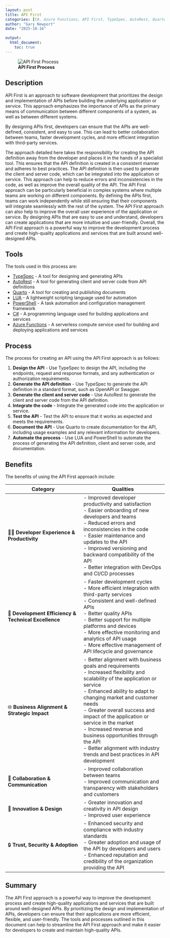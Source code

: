 ```yaml
---
layout: post
title: API First
categories: [C#, Azure Functions, API First, TypeSpec, AutoRest, Quarto, LUA, PowerShell]
author: "Gary Newport"
date: "2025-10-16"

output:
  html_document:
    toc: true
---
```



![**API First Process**](./APIFirst-Process.png)

## Description

API First is an approach to software development that prioritizes the design and implementation of APIs before building the underlying application or service. This approach emphasizes the importance of APIs as the primary means of communication between different components of a system, as well as between different systems.

By designing APIs first, developers can ensure that the APIs are well-defined, consistent, and easy to use. This can lead to better collaboration between teams, faster development cycles, and more efficient integration with third-party services.

The approach detailed here takes the responsibility for creating the API definition away from the developer and places it in the hands of a specialist tool. This ensures that the API definition is created in a consistent manner and adheres to best practices.
The API definition is then used to generate the client and server code, which can be integrated into the application or service. This approach can help to reduce errors and inconsistencies in the code, as well as improve the overall quality of the API.
The API First approach can be particularly beneficial in complex systems where multiple teams are working on different components. By defining the APIs first, teams can work independently while still ensuring that their components will integrate seamlessly with the rest of the system.
The API First approach can also help to improve the overall user experience of the application or service. By designing APIs that are easy to use and understand, developers can create applications that are more intuitive and user-friendly.
Overall, the API First approach is a powerful way to improve the development process and create high-quality applications and services that are built around well-designed APIs.

## Tools

The tools used in this process are:

- [TypeSpec](https://typespec.io/) - A tool for designing and generating APIs
- [AutoRest](https://github.com/Azure/autorest) - A tool for generating client and server code from API definitions
- [Quarto](https://quarto.org/) - A tool for creating and publishing documents
- [LUA](https://www.lua.org/) - A lightweight scripting language used for automation
- [PowerShell](https://learn.microsoft.com/en-us/powershell/) - A task automation and configuration management framework
- [C#](https://learn.microsoft.com/en-us/dotnet/csharp/) - A programming language used for building applications and services
- [Azure Functions](https://learn.microsoft.com/en-us/azure/azure-functions/) - A serverless compute service used for building and deploying applications and services
  

## Process  

The process for creating an API using the API First approach is as follows:

1. **Design the API** - Use TypeSpec to design the API, including the endpoints, request and response formats, and any authentication or authorization requirements.
2. **Generate the API definition** - Use TypeSpec to generate the API definition in a standard format, such as OpenAPI or Swagger.
3. **Generate the client and server code** - Use AutoRest to generate the client and server code from the API definition.
4. **Integrate the code** - Integrate the generated code into the application or service.
5. **Test the API** - Test the API to ensure that it works as expected and meets the requirements.      
6. **Document the API** - Use Quarto to create documentation for the API, including usage examples and any relevant information for developers.
7. **Automate the process** - Use LUA and PowerShell to automate the process of generating the API definition, client and server code, and documentation.


## Benefits     

The benefits of using the API First approach include:

| Category | Qualities |
|----------|-----------|
| 🧑‍💻 **Developer Experience & Productivity** | - Improved developer productivity and satisfaction  <br> - Easier onboarding of new developers and teams  <br> - Reduced errors and inconsistencies in the code  <br> - Easier maintenance and updates to the API  <br> - Improved versioning and backward compatibility of the API  <br> - Better integration with DevOps and CI/CD processes |
| 🚀 **Development Efficiency & Technical Excellence** | - Faster development cycles  <br> - More efficient integration with third-party services  <br> - Consistent and well-defined APIs  <br> - Better quality APIs  <br> - Better support for multiple platforms and devices  <br> - More effective monitoring and analytics of API usage  <br> - More effective management of API lifecycle and governance |
| 🌐 **Business Alignment & Strategic Impact** | - Better alignment with business goals and requirements  <br> - Increased flexibility and scalability of the application or service  <br> - Enhanced ability to adapt to changing market and customer needs  <br> - Greater overall success and impact of the application or service in the market  <br> - Increased revenue and business opportunities through the API  <br> - Better alignment with industry trends and best practices in API development |
| 🤝 **Collaboration & Communication** | - Improved collaboration between teams  <br> - Improved communication and transparency with stakeholders and customers |
| 🎨 **Innovation & Design** | - Greater innovation and creativity in API design  <br> - Improved user experience |
| 🔒 **Trust, Security & Adoption** | - Enhanced security and compliance with industry standards  <br> - Greater adoption and usage of the API by developers and users  <br> - Enhanced reputation and credibility of the organization providing the API |

## Summary

The API First approach is a powerful way to improve the development process and create high-quality applications and    services that are built around well-designed APIs. By prioritizing the design and implementation of APIs, developers can ensure that their applications are more efficient, flexible, and user-friendly. The tools and processes outlined in this document can help to streamline the API First approach and make it easier for developers to create and maintain high-quality APIs.    
